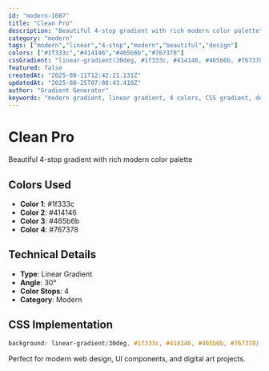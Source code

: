 ```yaml
---
id: "modern-1087"
title: "Clean Pro"
description: "Beautiful 4-stop gradient with rich modern color palette"
category: "modern"
tags: ["modern","linear","4-stop","modern","beautiful","design"]
colors: ["#1f333c","#414146","#465b6b","#767378"]
cssGradient: "linear-gradient(30deg, #1f333c, #414146, #465b6b, #767378)"
featured: false
createdAt: "2025-08-11T12:42:21.131Z"
updatedAt: "2025-08-25T07:08:43.410Z"
author: "Gradient Generator"
keywords: "modern gradient, linear gradient, 4 colors, CSS gradient, design, #1f333c, #414146, #465b6b, #767378"
---
```


# Clean Pro

Beautiful 4-stop gradient with rich modern color palette

## Colors Used
- **Color 1**: #1f333c
- **Color 2**: #414146
- **Color 3**: #465b6b
- **Color 4**: #767378

## Technical Details
- **Type**: Linear Gradient
- **Angle**: 30°
- **Color Stops**: 4
- **Category**: Modern

## CSS Implementation
```css
background: linear-gradient(30deg, #1f333c, #414146, #465b6b, #767378);
```

Perfect for modern web design, UI components, and digital art projects.
